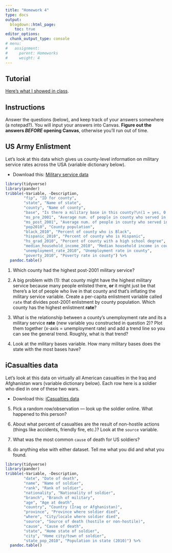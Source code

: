 ```yaml
---
title: "Homework 4"
type: docs
output:
  blogdown::html_page:
    toc: true
editor_options: 
  chunk_output_type: console
# menu:
#   assignment:
#     parent: Homeworks
#     weight: 4
---
```




## Tutorial


[Here's what I showed in class](https://www.dropbox.com/s/b5t3tthxjxj32j3/create-new-variable.mov?dl=0).


## Instructions



Answer the questions (below), and keep track of your answers somewhere (a notepad?). You will input your answers into Canvas. **Figure out the answers *BEFORE* opening Canvas**, otherwise you'll run out of time. 



## US Army Enlistment


Let's look at this data which gives us county-level information on military service rates across the USA (variable dictionary below). 

- Download this: <i class="fas fa-download"></i> [Military service data](/files/williams.csv)




```r
library(tidyverse)
library(pander)
tribble(~Variable, ~Description, 
        "fip", "ID for county",
        "state", "Name of state",
        "county", "Name of county",
        "base", "Is there a military base in this county?\n(1 = yes, 0 = no)",
        "ms_pre_2001", "Average num. of people in county who served in military (pre-2001)", 
        "ms_post_2001", "Average num. of people in county who served in military (post-2001)", 
        "pop2010", "County population",
        "black_2010", "Percent of county who is Black",
        "hispanic_2010", "Percent of county who is Hispanic",
        "hs_grad_2010", "Percent of county with a high school degree",
        "median_household_income_2010", "Median household income in county",
        "unemployment_rate_2010", "Unemployment rate in county",
        "poverty_2010", "Poverty rate in county") %>% 
  pandoc.table()
```



1. Which county had the highest post-2001 military service? 



2. A big problem with (1): that county might have the highest military service because many people enlisted there, **or** it might just be that there's a lot of people who live in that county and that's inflating the military service variable. Create a per-capita enlistment variable called `rate` that divides post-2001 enlistment by county population. Which county has the highest enlistment **rate**?


3. What is the relationship between a county’s unemployment rate and its a military service **rate** (new variable you constructed in question 2)? Plot them together (x-axis = unemployment rate) and add a trend line so you can see the general trend. Roughly, what is that trend? 


4. Look at the military bases variable. How many military bases does the state with the most bases have? 



## iCasualties data


Let's look at this data on virtually all American casualties in the Iraq and Afghanistan wars (variable dictionary below). Each row here is a soldier who died in one of these two wars. 

- Download this: <i class="fas fa-download"></i> [iCasualties data](/files/casualties.csv)


5. Pick a random row/observation — look up the soldier online. What happened to this person? 


6. About what percent of casualties are the result of non-hostile actions (things like accidents, friendly fire, etc.)? Look at the `source` variable. 


7. What was the most common `cause` of death for US soldiers?


8. do anything else with either dataset. Tell me what you did and what you found.


```r
library(tidyverse)
library(pander)
tribble(~Variable, ~Description, 
        "date", "Date of death",
        "name", "Name of soldier",
        "rank", "Rank of soldier",
        "nationality", "Nationality of soldier",
        "branch", "Branch of military",
        "age", "Age at death",
        "country", "Country (Iraq or Afghanistan)",
        "province", "Province where soldier died",
        "where", "City/locale where soldier died",
        "source", "Source of death (hostile or non-hostile)",
        "cause", "Cause of death",
        "state", "Home state of soldier",
        "city", "Home city/town of soldier",
        "state_pop_2010", "Population in state (2010)") %>% 
  pandoc.table()
```